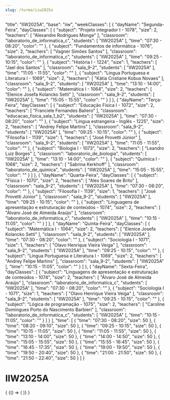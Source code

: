 ```yaml
---
slug: /turma/iiw2025a
---
```


  "title": "IIW2025A",
  "base": "iiw",
  "weekClasses": [
    {
      "dayName": "Segunda-Feira",
      "dayClasses": [
        {
          "subject": "Projeto integrador I - 1078",
          "size": 2,
          "teachers": [
            "Alexandre Rodrigues Monge"
          ],
          "classroom": "laboratorio_de_informatica_c",
          "students": [
            "IIW2025A"
          ],
          "time": "07:30 - 08:20",
          "color": ""
        },
        {
          "subject": "Fundamentos de informática - 1076",
          "size": 2,
          "teachers": [
            "Vagner Simões Santos"
          ],
          "classroom": "laboratorio_de_informatica_c",
          "students": [
            "IIW2025A"
          ],
          "time": "09:25 - 10:15",
          "color": ""
        },
        {
          "subject": "História I - 1224",
          "size": 1,
          "teachers": [
            "Jael dos Santos"
          ],
          "classroom": "sala_9-2",
          "students": [
            "IIW2025A"
          ],
          "time": "11:05 - 11:55",
          "color": ""
        },
        {
          "subject": "Língua Portuguesa e Literatura I - 1069",
          "size": 2,
          "teachers": [
            "Kátia Cristiane Kobus Novaes"
          ],
          "classroom": "sala_9-2",
          "students": [
            "IIW2025A"
          ],
          "time": "13:10 - 14:00",
          "color": ""
        },
        {
          "subject": "Matemática I - 1064",
          "size": 2,
          "teachers": [
            "Elenice Josefa Kolancko Setti"
          ],
          "classroom": "sala_9-2",
          "students": [
            "IIW2025A"
          ],
          "time": "15:05 - 15:55",
          "color": ""
        }
      ]
    },
    {
      "dayName": "Terça-Feira",
      "dayClasses": [
        {
          "subject": "Educação Física I - 1072",
          "size": 2,
          "teachers": [
            "Franciele Fernandes Baliero"
          ],
          "classroom": "educacao_fisica_sala_1_b2",
          "students": [
            "IIW2025A"
          ],
          "time": "07:30 - 08:20",
          "color": ""
        },
        {
          "subject": "Lingua estrangeira - Inglês - 1225",
          "size": 2,
          "teachers": [
            "Andrey Felipe Martins"
          ],
          "classroom": "sala_9-2",
          "students": [
            "IIW2025A"
          ],
          "time": "09:25 - 10:15",
          "color": ""
        },
        {
          "subject": "Filosofia I - 1139",
          "size": 1,
          "teachers": [
            "José Provetti Júnior"
          ],
          "classroom": "sala_9-2",
          "students": [
            "IIW2025A"
          ],
          "time": "11:05 - 11:55",
          "color": ""
        },
        {
          "subject": "Biologia I - 1073",
          "size": 2,
          "teachers": [
            "Leandro Luiz Borges"
          ],
          "classroom": "laboratorio_de_biologia",
          "students": [
            "IIW2025A"
          ],
          "time": "13:10 - 14:00",
          "color": ""
        },
        {
          "subject": "Química I - 1068",
          "size": 2,
          "teachers": [
            "Sabrina Kerkhoff"
          ],
          "classroom": "laboratorio_de_quimica",
          "students": [
            "IIW2025A"
          ],
          "time": "15:05 - 15:55",
          "color": ""
        }
      ]
    },
    {
      "dayName": "Quarta-Feira",
      "dayClasses": [
        {
          "subject": "Física I - 1070",
          "size": 2,
          "teachers": [
            "Alex Soares de Brito"
          ],
          "classroom": "sala_9-2",
          "students": [
            "IIW2025A"
          ],
          "time": "07:30 - 08:20",
          "color": ""
        },
        {
          "subject": "Filosofia I - 1139",
          "size": 1,
          "teachers": [
            "José Provetti Júnior"
          ],
          "classroom": "sala_9-2",
          "students": [
            "IIW2025A"
          ],
          "time": "09:25 - 10:15",
          "color": ""
        },
        {
          "subject": "Linguagens de apresentação e estruturação de conteúdos - 1074",
          "size": 2,
          "teachers": [
            "Álvaro José de Almeida Araújo"
          ],
          "classroom": "laboratorio_de_informatica_c",
          "students": [
            "IIW2025A"
          ],
          "time": "10:15 - 11:05",
          "color": ""
        }
      ]
    },
    {
      "dayName": "Quinta-Feira",
      "dayClasses": [
        {
          "subject": "Matemática I - 1064",
          "size": 2,
          "teachers": [
            "Elenice Josefa Kolancko Setti"
          ],
          "classroom": "sala_9-2",
          "students": [
            "IIW2025A"
          ],
          "time": "07:30 - 08:20",
          "color": ""
        },
        {
          "subject": "Sociologia I - 1071",
          "size": 1,
          "teachers": [
            "Olavo Henrique Vieira Veiga"
          ],
          "classroom": "sala_9-2",
          "students": [
            "IIW2025A"
          ],
          "time": "09:25 - 10:15",
          "color": ""
        },
        {
          "subject": "Língua Portuguesa e Literatura I - 1069",
          "size": 2,
          "teachers": [
            "Andrey Felipe Martins"
          ],
          "classroom": "sala_9-2",
          "students": [
            "IIW2025A"
          ],
          "time": "10:15 - 11:05",
          "color": ""
        }
      ]
    },
    {
      "dayName": "Sexta-Feira",
      "dayClasses": [
        {
          "subject": "Linguagens de apresentação e estruturação de conteúdos - 1074",
          "size": 2,
          "teachers": [
            "Álvaro José de Almeida Araújo"
          ],
          "classroom": "laboratorio_de_informatica_c",
          "students": [
            "IIW2025A"
          ],
          "time": "07:30 - 08:20",
          "color": ""
        },
        {
          "subject": "Sociologia I - 1071",
          "size": 1,
          "teachers": [
            "Olavo Henrique Vieira Veiga"
          ],
          "classroom": "sala_9-2",
          "students": [
            "IIW2025A"
          ],
          "time": "09:25 - 10:15",
          "color": ""
        },
        {
          "subject": "Lógica de programação - 1075",
          "size": 2,
          "teachers": [
            "Caroline Domingues Porto do Nascimento Barbieri"
          ],
          "classroom": "laboratorio_de_informatica_c",
          "students": [
            "IIW2025A"
          ],
          "time": "10:15 - 11:05",
          "color": ""
        }
      ]
    }
  ],
  "time": [
    {
      "time": "07:30 - 08:20",
      "size": 50
    },
    {
      "time": "08:20 - 09:10",
      "size": 50
    },
    {
      "time": "09:25 - 10:15",
      "size": 50
    },
    {
      "time": "10:15 - 11:05",
      "size": 50
    },
    {
      "time": "11:05 - 11:55",
      "size": 50
    },
    {
      "time": "13:10 - 14:00",
      "size": 50
    },
    {
      "time": "14:00 - 14:50",
      "size": 50
    },
    {
      "time": "15:05 - 15:55",
      "size": 50
    },
    {
      "time": "15:55 - 16:45",
      "size": 50
    },
    {
      "time": "16:45 - 17:35",
      "size": 50
    },
    {
      "time": "19:00 - 19:50",
      "size": 50
    },
    {
      "time": "19:50 - 20:40",
      "size": 50
    },
    {
      "time": "21:00 - 21:50",
      "size": 50
    },
    {
      "time": "21:50 - 22:40",
      "size": 50
    }
  ]
}

# IIW2025A

<div>
  {
    <BrowserOnly>
      {() => (
        <Grid
          title={data.title}
          weekClasses={data.weekClasses}
          time={data.time}
        />
      )}
    </BrowserOnly>
  }
</div>
